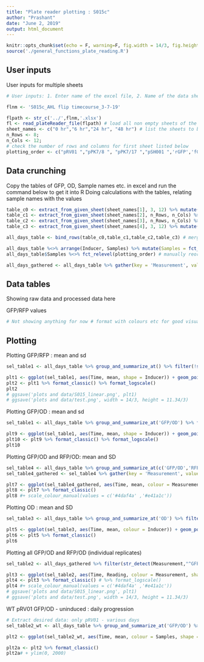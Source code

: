 ```yaml
---
title: "Plate reader plotting : S015c"
author: "Prashant"
date: "June 2, 2019"
output: html_document
---
```


```r
knitr::opts_chunk$set(echo = F, warning=F, fig.width = 14/3, fig.height = 11.34/3)
source('./general_functions_plate_reading.R')
```

## User inputs


User inputs for multiple sheets

```r
# User inputs: 1. Enter name of the excel file, 2. Name of the data sheet(S) 3. number of rows and columns in plate reader data 4. Title for plots #comment (file name starts in the previous directory of this Rproject)

flnm <- 'S015c_AHL flip timecourse_3-7-19'

flpath <- str_c('../',flnm,'.xlsx')
fl <- read_plateReader_file(flpath) # load all non empty sheets of the excel file into fl - as a list 
sheet_names <- c("0 hr","6 hr","24 hr", "48 hr") # list the sheets to be loaded
n_Rows <- 8; 
n_Cols <- 12; 
# check the number of rows and columns for first sheet listed below
plotting_order <- c("pRV01 ","pPK7/8 ", "pPK7/17 ","pSH001 ",'rGFP','fGFP')
```

## Data crunching

Copy the tables of GFP, OD, Sample names etc. in excel and run the command below to get it into R
Doing calculations with the tables, relating sample names with the values

```r
table_c0 <- extract_from_given_sheet(sheet_names[1], 3, 12) %>% mutate(Time = 0) # extracing from each sheet
table_c1 <- extract_from_given_sheet(sheet_names[2], n_Rows, n_Cols) %>% mutate(Time = 6)
table_c2 <- extract_from_given_sheet(sheet_names[3], n_Rows, n_Cols) %>% mutate(Time = 24)
table_c3 <- extract_from_given_sheet(sheet_names[4], 3, 12) %>% mutate(Time = 48)

all_days_table <- bind_rows(table_c0,table_c1,table_c2,table_c3) # merge all sheets into 1 table

all_days_table %<>% arrange(Inducer, Samples) %>% mutate(Samples = fct_inorder(Samples)) # arranging samples again to make up for factor mismatch
all_days_table$Samples %<>% fct_relevel(plotting_order) # manually reorder sample order for plotting

all_days_gathered <- all_days_table %>% gather(key = 'Measurement', value = 'Reading', OD, GFP, RFP, 'GFP/RFP', 'GFP/OD', 'RFP/OD') # gather different measurements and ratios into 1 column

```

## Data tables

Showing raw data and processed data here 

GFP/RFP values
``` r
# Not showing anything for now # format with colours etc for good visualization
```


## Plotting

Plotting GFP/RFP : mean and sd

```r
sel_table1 <- all_days_table %>% group_and_summarize_at() %>% filter(!str_detect(Samples, "MG|LB")) %>% filter(!str_detect(Inducer, "s")) # filter neccesary samples for plotting ; by default mean and variance of GFP/RFP column

plt1 <- ggplot(sel_table1, aes(Time, mean, shape = Inducer)) + geom_point(size = 2) +  geom_errorbar(aes(ymin = mean - sd, ymax = mean + sd), width = 0.25) + facet_wrap(~ Samples) + geom_line() + scale_shape_manual(values = c(1,19)) + scale_x_continuous(breaks = c(0,6,24,48)) + ylab('GFP/RFP (a.u.)') + ggtitle('AHL flipping with time') + labs(colour = '[AHL]')
plt2 <- plt1 %>% format_classic() %>% format_logscale()
plt2
# ggsave('plots and data/S015_linear.png', plt1)
# ggsave('plots and data/test.png', width = 14/3, height = 11.34/3)
```

Plotting GFP/OD : mean and sd

```r
sel_table1 <- all_days_table %>% group_and_summarize_at('GFP/OD') %>% filter(!str_detect(Samples, "MG|LB")) %>% filter(!str_detect(Inducer, "s")) # filter neccesary samples for plotting ; by default mean and variance of GFP/RFP column

plt9 <- ggplot(sel_table1, aes(Time, mean, shape = Inducer)) + geom_point(size = 2) +  geom_errorbar(aes(ymin = mean - sd, ymax = mean + sd), width = 0.25) + facet_wrap(~ Samples) + geom_line() + scale_shape_manual(values = c(1,19)) +  scale_x_continuous(breaks = c(0,6,24,48)) + ylab('GFP/OD (a.u.)') + ggtitle('AHL flipping with time') + labs(colour = '[AHL]')
plt10 <- plt9 %>% format_classic() %>% format_logscale()
plt10
```

Plotting GFP/OD and RFP/OD: mean and SD

```r
sel_table4 <- all_days_table %>% group_and_summarize_at(c('GFP/OD','RFP/OD')) %>% filter(!str_detect(Samples, "LB|MG")) %>% filter(!str_detect(Inducer, "s")) # filter neccesary samples for plotting ; by default mean and variance of GFP/RFP column
sel_table4_gathered <- sel_table4 %>% gather(key = 'Measurement', value = 'Reading', -Samples, -Inducer, -Time) %>% separate(Measurement, into = c('Measurement','val'),"_") %>% spread(val,Reading) # Seperate mean and variance and group by variable of measurement

plt7 <- ggplot(sel_table4_gathered, aes(Time, mean, colour = Measurement, shape = Inducer)) + geom_point(size = 2) +  geom_errorbar(aes(ymin = mean - sd, ymax = mean + sd), width = 0.25) + facet_wrap(~ Samples) + geom_line() + scale_shape_manual(values = c(1,19)) + scale_x_continuous(breaks = c(0,6,24,48)) + ylab('Fluorescence/OD (a.u.)') + xlab('Time (hr)') + ggtitle('AHL flipping with time') 
plt8 <- plt7 %>% format_classic()
plt8 #+ scale_colour_manual(values = c('#4daf4a' ,'#e41a1c'))
```

Plotting OD : mean and SD

```r
sel_table3 <- all_days_table %>% group_and_summarize_at('OD') %>% filter(!str_detect(Samples, "LB")) %>% filter(!str_detect(Inducer, "s")) # filter neccesary samples for plotting ; by default mean and variance of GFP/RFP column

plt5 <- ggplot(sel_table3, aes(Time, mean, colour = Inducer)) + geom_point(size = 1) +  geom_errorbar(aes(ymin = mean - sd, ymax = mean + sd), width = 0.25) + facet_wrap(~ Samples) + geom_line() + scale_x_continuous(breaks = c(0,6,24,48)) + ylab('OD') + ggtitle('AHL flipping with time') 
plt6 <- plt5 %>% format_classic()
plt6
```

Plotting all GFP/OD and RFP/OD (individual replicates)

```r
sel_table2 <- all_days_gathered %>% filter(str_detect(Measurement,"^GFP/OD|^RFP/")) %>% filter(!str_detect(Samples, "LB|MG")) %>% filter(!str_detect(Inducer, "s")) # filter neccesary samples for plotting

plt3 <- ggplot(sel_table2, aes(Time, Reading, colour = Measurement, shape = Inducer, group = interaction(Inducer, Measurement, `Replicate #`))) + geom_line() + geom_point(size = 2) + scale_shape_manual(values = c(1,19)) + facet_wrap(~Samples, scales = 'fixed') +  scale_x_continuous(breaks = c(0,6,24,48)) + ylab('Fluorescence/OD (a.u.)') + ggtitle('AHL flipping with time') 
plt4 <- plt3 %>% format_classic() # %>% format_logscale()
plt4 #+ scale_colour_manual(values = c('#4daf4a' ,'#e41a1c'))
# ggsave('plots and data/S015_linear.png', plt1)
# ggsave('plots and data/test.png', width = 14/3, height = 11.34/3)
```


WT pRV01 GFP/OD - uninduced : daily progression

```r
# Extract desired data: only pRV01 - various days
sel_table2_wt <- all_days_table %>% group_and_summarize_at('GFP/OD') %>%  filter(str_detect(Inducer,'0|1')) %>% filter(str_detect(Samples, 'RV01 $|rG|MG'), !str_detect(Inducer,'^s.')) 

plt2 <- ggplot(sel_table2_wt, aes(Time, mean, colour = Samples, shape = Inducer)) + geom_errorbar(aes(ymin = mean - sd, ymax = mean + sd), width = 1) + geom_point(size = 2, fill = 'white') + scale_shape_manual(values = c(21,19)) + ggtitle('Un-induced flipping with time') + ylab('GFP/OD (a.u.)') + scale_x_continuous(breaks = c(0,6,24,48)) # + geom_hline(yintercept = WT_baseline, linetype = 2) +  geom_hline(yintercept = rGFP_baseline, linetype = 2) # plot the mean, add y axis label and a baseline indication

plt2a <- plt2 %>% format_classic() 
plt2a# + ylim(0, 2000)
```